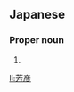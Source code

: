==Japanese==
{{ja-kanjitab|よし|ひこ}}

===Proper noun===
{{ja-pos|よしひこ|proper}}

# {{given name|male|lang=ja|sort=よしひこ}}

[[li:芳彦]]